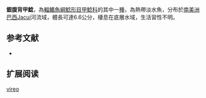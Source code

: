 {{Speciesbox
| name = 銀腹背甲鯰
| image = 
| image_width = 250px
| image_caption = 
| status = NE
| status_system = IUCN3.1
| genus = Hisonotus
| species = vireo
| authority = Carvalho & Reis, 2011
| synonyms = 
}}

'''銀腹背甲鯰'''，為[[輻鰭魚綱|輻鰭魚綱]][[鯰形目|鯰形目]][[甲鯰科|甲鯰科]]的其中一[[種|種]]，為熱帶淡水魚，分布於[[南美洲|南美洲]][[巴西|巴西]]Jacuí河流域，體長可達6.6公分，棲息在底層水域，生活習性不明。

==参考文献==
*{{FishBase_species|genus=Hisonotus|species=vireo|year=2014|month=12}}

== 扩展阅读 ==
{{refbegin}}
{{wikispecies-inline|Hisonotus vireo|銀腹背甲鯰}}
{{refend}}
{{Taxonbar|from=Q5911010}}

[[Category:背甲鯰屬|vireo]]